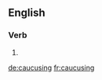 ==English==

===Verb===
{{head|en}}

# {{present participle of|caucus}}

[[de:caucusing]]
[[fr:caucusing]]